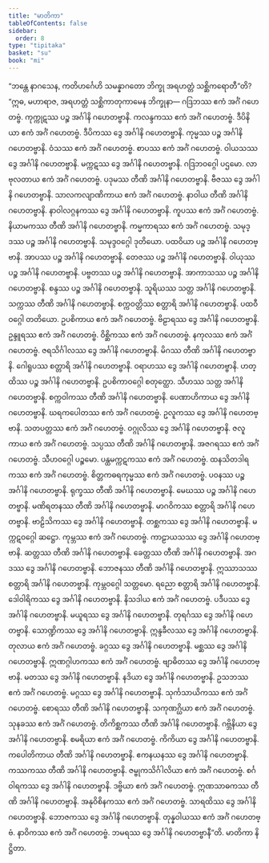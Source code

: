```yaml
---
title: "မာတိကာ"
tableOfContents: false
sidebar:
  order: 8
type: "tipitaka"
basket: "su"
book: "mi"
---
```



<DynamicBreadcrumb />

<Division number="224" book="mi">

<Paragraph number="1542" book="mi">
“ဘန္တေ နာဂသေန, ကတိဟင်္ဂေဟိ သမန္နာဂတော ဘိက္ခု အရဟတ္တံ သစ္ဆိကရောတီ”တိ?
</Paragraph>

<Paragraph number="1543" book="mi">
“ဣဓ, မဟာရာဇ, အရဟတ္တံ သစ္ဆိကာတုကာမေန ဘိက္ခုနာ—
</Paragraph>

<Paragraph number="1544" book="mi">
ဂဒြဘဿ ဧကံ အင်္ဂံ ဂဟေတဗ္ဗံ.
</Paragraph>

<Paragraph number="1545" book="mi">
ကုက္ကုဋဿ ပဉ္စ အင်္ဂါနိ ဂဟေတဗ္ဗာနိ.
</Paragraph>

<Paragraph number="1546" book="mi">
ကလန္ဒကဿ ဧကံ အင်္ဂံ ဂဟေတဗ္ဗံ.
</Paragraph>

<Paragraph number="1547" book="mi">
ဒီပိနိယာ ဧကံ အင်္ဂံ ဂဟေတဗ္ဗံ.
</Paragraph>

<Paragraph number="1548" book="mi">
ဒီပိကဿ ဒွေ အင်္ဂါနိ ဂဟေတဗ္ဗာနိ.
</Paragraph>

<Paragraph number="1549" book="mi">
ကုမ္မဿ ပဉ္စ အင်္ဂါနိ ဂဟေတဗ္ဗာနိ.
</Paragraph>

<Paragraph number="1550" book="mi">
ဝံသဿ ဧကံ အင်္ဂံ ဂဟေတဗ္ဗံ.
</Paragraph>

<Paragraph number="1551" book="mi">
စာပဿ ဧကံ အင်္ဂံ ဂဟေတဗ္ဗံ.
</Paragraph>

<Paragraph number="1552" book="mi">
ဝါယသဿ ဒွေ အင်္ဂါနိ ဂဟေတဗ္ဗာနိ.
</Paragraph>

<Paragraph number="1553" book="mi">
မက္ကဋဿ ဒွေ အင်္ဂါနိ ဂဟေတဗ္ဗာနိ.

</Paragraph>
</Division>

<Paragraph number="1554" type="center" book="mi">
ဂဒြဘဝဂ္ဂေါ ပဌမော.


</Paragraph>

<Paragraph number="1555" type="center" book="mi">
လာဗုလတာယ ဧကံ အင်္ဂံ ဂဟေတဗ္ဗံ.
</Paragraph>

<Paragraph number="1556" type="center" book="mi">
ပဒုမဿ တီဏိ အင်္ဂါနိ ဂဟေတဗ္ဗာနိ.
</Paragraph>

<Paragraph number="1557" type="center" book="mi">
ဗီဇဿ ဒွေ အင်္ဂါနိ ဂဟေတဗ္ဗာနိ.
</Paragraph>

<Paragraph number="1558" type="center" book="mi">
သာလကလျာဏိကာယ ဧကံ အင်္ဂံ ဂဟေတဗ္ဗံ.
</Paragraph>

<Paragraph number="1559" type="center" book="mi">
နာဝါယ တီဏိ အင်္ဂါနိ ဂဟေတဗ္ဗာနိ.
</Paragraph>

<Paragraph number="1560" type="center" book="mi">
နာဝါလဂ္ဂနကဿ ဒွေ အင်္ဂါနိ ဂဟေတဗ္ဗာနိ.
</Paragraph>

<Paragraph number="1561" type="center" book="mi">
ကူပဿ ဧကံ အင်္ဂံ ဂဟေတဗ္ဗံ.
</Paragraph>

<Paragraph number="1562" type="center" book="mi">
နိယာမကဿ တီဏိ အင်္ဂါနိ ဂဟေတဗ္ဗာနိ.
</Paragraph>

<Paragraph number="1563" type="center" book="mi">
ကမ္မကာရဿ ဧကံ အင်္ဂံ ဂဟေတဗ္ဗံ.
</Paragraph>

<Paragraph number="1564" type="center" book="mi">
သမုဒ္ဒဿ ပဉ္စ အင်္ဂါနိ ဂဟေတဗ္ဗာနိ.

</Paragraph>

<Paragraph number="1565" type="center" book="mi">
သမုဒ္ဒဝဂ္ဂေါ ဒုတိယော.


</Paragraph>

<Paragraph number="1566" type="center" book="mi">
ပထဝိယာ ပဉ္စ အင်္ဂါနိ ဂဟေတဗ္ဗာနိ.
</Paragraph>

<Paragraph number="1567" type="center" book="mi">
အာပဿ ပဉ္စ အင်္ဂါနိ ဂဟေတဗ္ဗာနိ.
</Paragraph>

<Paragraph number="1568" type="center" book="mi">
တေဇဿ ပဉ္စ အင်္ဂါနိ ဂဟေတဗ္ဗာနိ.
</Paragraph>

<Paragraph number="1569" type="center" book="mi">
ဝါယုဿ ပဉ္စ အင်္ဂါနိ ဂဟေတဗ္ဗာနိ.
</Paragraph>

<Paragraph number="1570" type="center" book="mi">
ပဗ္ဗတဿ ပဉ္စ အင်္ဂါနိ ဂဟေတဗ္ဗာနိ.
</Paragraph>

<Paragraph number="1571" type="center" book="mi">
အာကာသဿ ပဉ္စ အင်္ဂါနိ ဂဟေတဗ္ဗာနိ.
</Paragraph>

<Paragraph number="1572" type="center" book="mi">
စန္ဒဿ ပဉ္စ အင်္ဂါနိ ဂဟေတဗ္ဗာနိ.
</Paragraph>

<Paragraph number="1573" type="center" book="mi">
သူရိယဿ သတ္တ အင်္ဂါနိ ဂဟေတဗ္ဗာနိ.
</Paragraph>

<Paragraph number="1574" type="center" book="mi">
သက္ကဿ တီဏိ အင်္ဂါနိ ဂဟေတဗ္ဗာနိ.
</Paragraph>

<Paragraph number="1575" type="center" book="mi">
စက္ကဝတ္တိဿ စတ္တာရိ အင်္ဂါနိ ဂဟေတဗ္ဗာနိ.

</Paragraph>

<Paragraph number="1576" type="center" book="mi">
ပထဝီဝဂ္ဂေါ တတိယော.


</Paragraph>

<Paragraph number="1577" type="center" book="mi">
ဥပစိကာယ ဧကံ အင်္ဂံ ဂဟေတဗ္ဗံ.
</Paragraph>

<Paragraph number="1578" type="center" book="mi">
ဗိဠာရဿ ဒွေ အင်္ဂါနိ ဂဟေတဗ္ဗာနိ.
</Paragraph>

<Paragraph number="1579" type="center" book="mi">
ဥန္ဒူရဿ ဧကံ အင်္ဂံ ဂဟေတဗ္ဗံ.
</Paragraph>

<Paragraph number="1580" type="center" book="mi">
ဝိစ္ဆိကဿ ဧကံ အင်္ဂံ ဂဟေတဗ္ဗံ.
</Paragraph>

<Paragraph number="1581" type="center" book="mi">
နကုလဿ ဧကံ အင်္ဂံ ဂဟေတဗ္ဗံ.
</Paragraph>

<Paragraph number="1582" type="center" book="mi">
ဇရသိင်္ဂါလဿ ဒွေ အင်္ဂါနိ ဂဟေတဗ္ဗာနိ.
</Paragraph>

<Paragraph number="1583" type="center" book="mi">
မိဂဿ တီဏိ အင်္ဂါနိ ဂဟေတဗ္ဗာနိ.
</Paragraph>

<Paragraph number="1584" type="center" book="mi">
ဂေါရူပဿ စတ္တာရိ အင်္ဂါနိ ဂဟေတဗ္ဗာနိ.
</Paragraph>

<Paragraph number="1585" type="center" book="mi">
ဝရာဟဿ ဒွေ အင်္ဂါနိ ဂဟေတဗ္ဗာနိ.
</Paragraph>

<Paragraph number="1586" type="center" book="mi">
ဟတ္ထိဿ ပဉ္စ အင်္ဂါနိ ဂဟေတဗ္ဗာနိ.

</Paragraph>

<Paragraph number="1587" type="center" book="mi">
ဥပစိကာဝဂ္ဂေါ စတုတ္ထော.


</Paragraph>

<Paragraph number="1588" type="center" book="mi">
သီဟဿ သတ္တ အင်္ဂါနိ ဂဟေတဗ္ဗာနိ.
</Paragraph>

<Paragraph number="1589" type="center" book="mi">
စက္ကဝါကဿ တီဏိ အင်္ဂါနိ ဂဟေတဗ္ဗာနိ.
</Paragraph>

<Paragraph number="1590" type="center" book="mi">
ပေဏာဟိကာယ ဒွေ အင်္ဂါနိ ဂဟေတဗ္ဗာနိ.
</Paragraph>

<Paragraph number="1591" type="center" book="mi">
ဃရကပေါတဿ ဧကံ အင်္ဂံ ဂဟေတဗ္ဗံ.
</Paragraph>

<Paragraph number="1592" type="center" book="mi">
ဥလူကဿ ဒွေ အင်္ဂါနိ ဂဟေတဗ္ဗာနိ.
</Paragraph>

<Paragraph number="1593" type="center" book="mi">
သတပတ္တဿ ဧကံ အင်္ဂံ ဂဟေတဗ္ဗံ.
</Paragraph>

<Paragraph number="1594" type="center" book="mi">
ဝဂ္ဂုလိဿ ဒွေ အင်္ဂါနိ ဂဟေတဗ္ဗာနိ.
</Paragraph>

<Paragraph number="1595" type="center" book="mi">
ဇလူကာယ ဧကံ အင်္ဂံ ဂဟေတဗ္ဗံ.
</Paragraph>

<Paragraph number="1596" type="center" book="mi">
သပ္ပဿ တီဏိ အင်္ဂါနိ ဂဟေတဗ္ဗာနိ.
</Paragraph>

<Paragraph number="1597" type="center" book="mi">
အဇဂရဿ ဧကံ အင်္ဂံ ဂဟေတဗ္ဗံ.

</Paragraph>

<Paragraph number="1598" type="center" book="mi">
သီဟဝဂ္ဂေါ ပဉ္စမော.


</Paragraph>

<Paragraph number="1599" type="center" book="mi">
ပန္ထမက္ကဋကဿ ဧကံ အင်္ဂံ ဂဟေတဗ္ဗံ.
</Paragraph>

<Paragraph number="1600" type="center" book="mi">
ထနသိတဒါရကဿ ဧကံ အင်္ဂံ ဂဟေတဗ္ဗံ.
</Paragraph>

<Paragraph number="1601" type="center" book="mi">
စိတ္တကဓရကုမ္မဿ ဧကံ အင်္ဂံ ဂဟေတဗ္ဗံ.
</Paragraph>

<Paragraph number="1602" type="center" book="mi">
ပဝနဿ ပဉ္စ အင်္ဂါနိ ဂဟေတဗ္ဗာနိ.
</Paragraph>

<Paragraph number="1603" type="center" book="mi">
ရုက္ခဿ တီဏိ အင်္ဂါနိ ဂဟေတဗ္ဗာနိ.
</Paragraph>

<Paragraph number="1604" type="center" book="mi">
မေဃဿ ပဉ္စ အင်္ဂါနိ ဂဟေတဗ္ဗာနိ.
</Paragraph>

<Paragraph number="1605" type="center" book="mi">
မဏိရတနဿ တီဏိ အင်္ဂါနိ ဂဟေတဗ္ဗာနိ.
</Paragraph>

<Paragraph number="1606" type="center" book="mi">
မာဂဝိကဿ စတ္တာရိ အင်္ဂါနိ ဂဟေတဗ္ဗာနိ.
</Paragraph>

<Paragraph number="1607" type="center" book="mi">
ဗာဠိသိကဿ ဒွေ အင်္ဂါနိ ဂဟေတဗ္ဗာနိ.
</Paragraph>

<Paragraph number="1608" type="center" book="mi">
တစ္ဆကဿ ဒွေ အင်္ဂါနိ ဂဟေတဗ္ဗာနိ.

</Paragraph>

<Paragraph number="1609" type="center" book="mi">
မက္ကဋဝဂ္ဂေါ ဆဋ္ဌော.


</Paragraph>

<Paragraph number="1610" type="center" book="mi">
ကုမ္ဘဿ ဧကံ အင်္ဂံ ဂဟေတဗ္ဗံ.
</Paragraph>

<Paragraph number="1611" type="center" book="mi">
ကာဠာယသဿ ဒွေ အင်္ဂါနိ ဂဟေတဗ္ဗာနိ.
</Paragraph>

<Paragraph number="1612" type="center" book="mi">
ဆတ္တဿ တီဏိ အင်္ဂါနိ ဂဟေတဗ္ဗာနိ.
</Paragraph>

<Paragraph number="1613" type="center" book="mi">
ခေတ္တဿ တီဏိ အင်္ဂါနိ ဂဟေတဗ္ဗာနိ.
</Paragraph>

<Paragraph number="1614" type="center" book="mi">
အဂဒဿ ဒွေ အင်္ဂါနိ ဂဟေတဗ္ဗာနိ.
</Paragraph>

<Paragraph number="1615" type="center" book="mi">
ဘောဇနဿ တီဏိ အင်္ဂါနိ ဂဟေတဗ္ဗာနိ.
</Paragraph>

<Paragraph number="1616" type="center" book="mi">
ဣဿာသဿ စတ္တာရိ အင်္ဂါနိ ဂဟေတဗ္ဗာနိ.

</Paragraph>

<Paragraph number="1617" type="center" book="mi">
ကုမ္ဘဝဂ္ဂေါ သတ္တမော.


</Paragraph>

<Paragraph number="1618" type="center" book="mi">
ရညော စတ္တာရိ အင်္ဂါနိ ဂဟေတဗ္ဗာနိ.
</Paragraph>

<Paragraph number="1619" type="center" book="mi">
ဒေါဝါရိကဿ ဒွေ အင်္ဂါနိ ဂဟေတဗ္ဗာနိ.
</Paragraph>

<Paragraph number="1620" type="center" book="mi">
နိသဒါယ ဧကံ အင်္ဂံ ဂဟေတဗ္ဗံ.
</Paragraph>

<Paragraph number="1621" type="center" book="mi">
ပဒီပဿ ဒွေ အင်္ဂါနိ ဂဟေတဗ္ဗာနိ.
</Paragraph>

<Paragraph number="1622" type="center" book="mi">
မယူရဿ ဒွေ အင်္ဂါနိ ဂဟေတဗ္ဗာနိ.
</Paragraph>

<Paragraph number="1623" type="center" book="mi">
တုရင်္ဂဿ ဒွေ အင်္ဂါနိ ဂဟေတဗ္ဗာနိ.
</Paragraph>

<Paragraph number="1624" type="center" book="mi">
သောဏ္ဍိကဿ ဒွေ အင်္ဂါနိ ဂဟေတဗ္ဗာနိ.
</Paragraph>

<Paragraph number="1625" type="center" book="mi">
ဣန္ဒခီလဿ ဒွေ အင်္ဂါနိ ဂဟေတဗ္ဗာနိ.
</Paragraph>

<Paragraph number="1626" type="center" book="mi">
တုလာယ ဧကံ အင်္ဂံ ဂဟေတဗ္ဗံ.
</Paragraph>

<Paragraph number="1627" type="center" book="mi">
ခဂ္ဂဿ ဒွေ အင်္ဂါနိ ဂဟေတဗ္ဗာနိ.
</Paragraph>

<Paragraph number="1628" type="center" book="mi">
မစ္ဆဿ ဒွေ အင်္ဂါနိ ဂဟေတဗ္ဗာနိ.
</Paragraph>

<Paragraph number="1629" type="center" book="mi">
ဣဏဂ္ဂါဟကဿ ဧကံ အင်္ဂံ ဂဟေတဗ္ဗံ.
</Paragraph>

<Paragraph number="1630" type="center" book="mi">
ဗျာဓိတဿ ဒွေ အင်္ဂါနိ ဂဟေတဗ္ဗာနိ.
</Paragraph>

<Paragraph number="1631" type="center" book="mi">
မတဿ ဒွေ အင်္ဂါနိ ဂဟေတဗ္ဗာနိ.
</Paragraph>

<Paragraph number="1632" type="center" book="mi">
နဒိယာ ဒွေ အင်္ဂါနိ ဂဟေတဗ္ဗာနိ.
</Paragraph>

<Paragraph number="1633" type="center" book="mi">
ဥသဘဿ ဧကံ အင်္ဂံ ဂဟေတဗ္ဗံ.
</Paragraph>

<Paragraph number="1634" type="center" book="mi">
မဂ္ဂဿ ဒွေ အင်္ဂါနိ ဂဟေတဗ္ဗာနိ.
</Paragraph>

<Paragraph number="1635" type="center" book="mi">
သုင်္ကသာယိကဿ ဧကံ အင်္ဂံ ဂဟေတဗ္ဗံ.
</Paragraph>

<Paragraph number="1636" type="center" book="mi">
စောရဿ တီဏိ အင်္ဂါနိ ဂဟေတဗ္ဗာနိ.
</Paragraph>

<Paragraph number="1637" type="center" book="mi">
သကုဏဂ္ဃိယာ ဧကံ အင်္ဂံ ဂဟေတဗ္ဗံ.
</Paragraph>

<Paragraph number="1638" type="center" book="mi">
သုနခဿ ဧကံ အင်္ဂံ ဂဟေတဗ္ဗံ.
</Paragraph>

<Paragraph number="1639" type="center" book="mi">
တိကိစ္ဆကဿ တီဏိ အင်္ဂါနိ ဂဟေတဗ္ဗာနိ.
</Paragraph>

<Paragraph number="1640" type="center" book="mi">
ဂဗ္ဘိနိယာ ဒွေ အင်္ဂါနိ ဂဟေတဗ္ဗာနိ.
</Paragraph>

<Paragraph number="1641" type="center" book="mi">
စမရိယာ ဧကံ အင်္ဂံ ဂဟေတဗ္ဗံ.
</Paragraph>

<Paragraph number="1642" type="center" book="mi">
ကိကိယာ ဒွေ အင်္ဂါနိ ဂဟေတဗ္ဗာနိ.
</Paragraph>

<Paragraph number="1643" type="center" book="mi">
ကပေါတိကာယ တီဏိ အင်္ဂါနိ ဂဟေတဗ္ဗာနိ.
</Paragraph>

<Paragraph number="1644" type="center" book="mi">
ဧကနယနဿ ဒွေ အင်္ဂါနိ ဂဟေတဗ္ဗာနိ.
</Paragraph>

<Paragraph number="1645" type="center" book="mi">
ကဿကဿ တီဏိ အင်္ဂါနိ ဂဟေတဗ္ဗာနိ.
</Paragraph>

<Paragraph number="1646" type="center" book="mi">
ဇမ္ဗုကသိင်္ဂါလိယာ ဧကံ အင်္ဂံ ဂဟေတဗ္ဗံ.
</Paragraph>

<Paragraph number="1647" type="center" book="mi">
စင်္ဂဝါရကဿ ဒွေ အင်္ဂါနိ ဂဟေတဗ္ဗာနိ.
</Paragraph>

<Paragraph number="1648" type="center" book="mi">
ဒဗ္ဗိယာ ဧကံ အင်္ဂံ ဂဟေတဗ္ဗံ.
</Paragraph>

<Paragraph number="1649" type="center" book="mi">
ဣဏသာဓကဿ တီဏိ အင်္ဂါနိ ဂဟေတဗ္ဗာနိ.
</Paragraph>

<Paragraph number="1650" type="center" book="mi">
အနုဝိစိနကဿ ဧကံ အင်္ဂံ ဂဟေတဗ္ဗံ.
</Paragraph>

<Paragraph number="1651" type="center" book="mi">
သာရထိဿ ဒွေ အင်္ဂါနိ ဂဟေတဗ္ဗာနိ.
</Paragraph>

<Paragraph number="1652" type="center" book="mi">
ဘောဇကဿ ဒွေ အင်္ဂါနိ ဂဟေတဗ္ဗာနိ.
</Paragraph>

<Paragraph number="1653" type="center" book="mi">
တုန္နဝါယဿ ဧကံ အင်္ဂံ ဂဟေတဗ္ဗံ.
</Paragraph>

<Paragraph number="1654" type="center" book="mi">
နာဝိကဿ ဧကံ အင်္ဂံ ဂဟေတဗ္ဗံ.
</Paragraph>

<Paragraph number="1655" type="center" book="mi">
ဘမရဿ ဒွေ အင်္ဂါနိ ဂဟေတဗ္ဗာနီ”တိ.

</Paragraph>

<Paragraph number="1656" type="center" book="mi">
မာတိကာ နိဋ္ဌိတာ.
</Paragraph>